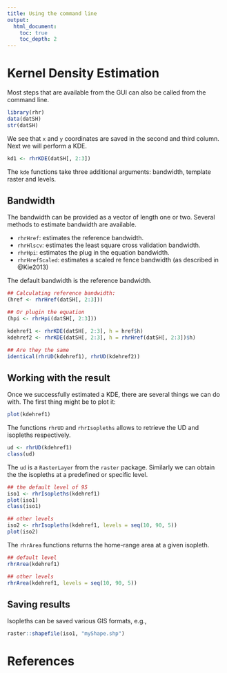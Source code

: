```yaml
---
title: Using the command line
output: 
  html_document:
    toc: true
    toc_depth: 2
---
```


# Kernel Density Estimation

Most steps that are available from the GUI can also be called from the command line. 

```r
library(rhr)
data(datSH)
str(datSH)
```
We see that `x` and `y` coordinates are saved in the second and third column. Next we will perform a KDE.

```r
kd1 <- rhrKDE(datSH[, 2:3])
```


The `kde` functions take three additional arguments: bandwidth, template raster and levels. 

## Bandwidth
The bandwidth can be provided as a vector of length one or two. Several methods to estimate bandwidth are available.

- `rhrHref`: estimates the reference bandwidth.
- `rhrHlscv`: estimates the least square cross validation bandwidth.
- `rhrHpi`: estimates the plug in the equation bandwidth. 
- `rhrHrefScaled`: estimates a scaled re fence bandwidth (as described in @Kie2013)

The default bandwidth is the reference bandwidth.

```r
## Calculating reference bandwidth:
(href <- rhrHref(datSH[, 2:3]))

## Or plugin the equation
(hpi <- rhrHpi(datSH[, 2:3]))

kdehref1 <- rhrKDE(datSH[, 2:3], h = href$h)
kdehref2 <- rhrKDE(datSH[, 2:3], h = rhrHref(datSH[, 2:3])$h)

## Are they the same
identical(rhrUD(kdehref1), rhrUD(kdehref2))
```

## Working with the result

Once we successfully estimated a KDE, there are several things we can do with. The first thing might be to plot it:

```r
plot(kdehref1)
```

The functions `rhrUD` and `rhrIsopleths` allows to retrieve the UD and isopleths respectively. 
```r
ud <- rhrUD(kdehref1)
class(ud)
```
The `ud` is a `RasterLayer` from the `raster` package. Similarly we can obtain the the isopleths at a predefined or specific level.

```r
## the default level of 95
iso1 <- rhrIsopleths(kdehref1)
plot(iso1)
class(iso1)

## other levels
iso2 <- rhrIsopleths(kdehref1, levels = seq(10, 90, 5))
plot(iso2)
```
The `rhrArea` functions returns the home-range area at a given isopleth. 

```r
## default level
rhrArea(kdehref1)

## other levels
rhrArea(kdehref1, levels = seq(10, 90, 5))
```

## Saving results

Isopleths can be saved various GIS formats, e.g., 

```r
raster::shapefile(iso1, "myShape.shp")

```

# References







